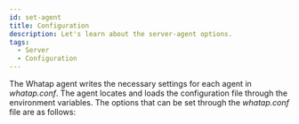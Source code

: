 ```yaml
---
id: set-agent
title: Configuration
description: Let's learn about the server-agent options.
tags:
  - Server
  - Configuration
---
```


The Whatap agent writes the necessary settings for each agent in _whatap.conf_. The agent locates and loads the configuration file through the environment variables. The options that can be set through the _whatap.conf_ file are as follows:


<DocCardList/>
